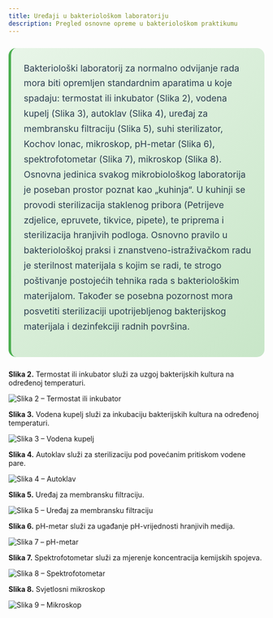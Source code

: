 ```yaml
---
title: Uređaji u bakteriološkom laboratoriju
description: Pregled osnovne opreme u bakteriološkom praktikumu
---
```


<div style="background: linear-gradient(135deg, #e8f5e8 0%, #c8e6c8 100%); border-radius: 15px; padding: 25px; margin: 25px 0; border-left: 5px solid #4caf50;">
  <p style="font-size: 1.1rem; line-height: 1.7; margin: 0 0 20px 0; color: #2c3e50;">
   Bakteriološki laboratorij za normalno odvijanje rada mora biti opremljen standardnim aparatima u koje spadaju: termostat ili inkubator (Slika 2), vodena kupelj (Slika 3), autoklav (Slika 4), uređaj za membransku filtraciju (Slika 5), suhi sterilizator, Kochov lonac, mikroskop, pH-metar (Slika 6), spektrofotometar (Slika 7), mikroskop (Slika 8). Osnovna jedinica svakog mikrobiološkog laboratorija je poseban prostor poznat kao „kuhinja“. U kuhinji se provodi sterilizacija staklenog pribora (Petrijeve zdjelice, epruvete, tikvice, pipete), te priprema i sterilizacija hranjivih podloga. Osnovno pravilo u bakteriološkoj praksi i znanstveno-istraživačkom radu je sterilnost materijala s kojim se radi, te strogo poštivanje postojećih tehnika rada s bakteriološkim materijalom. Također se posebna pozornost mora posvetiti sterilizaciji upotrijebljenog bakterijskog materijala i dezinfekciji  radnih površina.  
  </p>
</div>


**Slika 2.** Termostat ili inkubator služi za uzgoj bakterijskih kultura na određenoj temperaturi.

![Slika 2 – Termostat ili inkubator](/images/slika2.jpg)

**Slika 3.** Vodena kupelj služi za inkubaciju bakterijskih kultura na određenoj temperaturi.

![Slika 3 – Vodena kupelj](/images/slika3.jpg)

**Slika 4.** Autoklav služi za sterilizaciju pod povećanim pritiskom vodene pare.

![Slika 4 – Autoklav](/images/slika4.jpg)

**Slika 5.** Uređaj za membransku filtraciju.

![Slika 5 – Uređaj za membransku filtraciju](/images/slika5.jpg)

**Slika 6.** pH-metar služi za ugađanje pH-vrijednosti hranjivih medija.

![Slika 7 – pH-metar](/images/slika7.jpg)

**Slika 7.** Spektrofotometar služi za mjerenje koncentracija kemijskih spojeva.

![Slika 8 – Spektrofotometar](/images/slika8.jpg)

**Slika 8.** Svjetlosni mikroskop

![Slika 9 – Mikroskop](/images/slika9.jpg)
